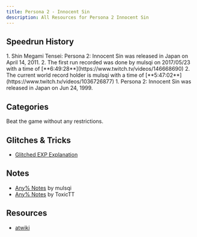 ```yaml
---
title: Persona 2 - Innocent Sin
description: All Resources for Persona 2 Innocent Sin
---
```



<DocsHero 
    content="Persona 2 - Innocent Sin is the sequel to Persona 1. The stories are in the same universe but not directly correlated."
    srcUrl={cover}
    alt="Persona 2 - Innocent Sin Cover"
/>

<LinkCard title="Leaderboards" href="https://www.speedrun.com/p2is" description="See all the submitted runs on Speedrun.com"/>

## Speedrun History
<Tabs>
    <TabItem label="PSP">
        <Steps>
            1. Shin Megami Tensei: Persona 2: Innocent Sin was released in Japan on April 14, 2011.
            2. The first run recorded was done by mulsqi on 2017/05/23 with a time of [**6:49:28**](https://www.twitch.tv/videos/146668690)
            2. The current world record holder is mulsqi with a time of [**5:47:02**](https://www.twitch.tv/videos/1036726877)
        </Steps>
    </TabItem>
    <TabItem label="PS1">
        <Steps>
            1. Persona 2: Innocent Sin was released in Japan on Jun 24, 1999.
        </Steps>
    </TabItem>
</Tabs>

## Categories
<CardGrid>
    <Card title="Any%">Beat the game without any restrictions.</Card>
</CardGrid>

## Glitches & Tricks
- [Glitched EXP Explanation](https://docs.google.com/document/d/1EraC4XNMV2EEhTwnO7OevX_hHRjDuTxsrwY8VAexSzY/edit?usp=sharing)

## Notes
- [Any% Notes](https://pastebin.com/fHAtkUnd) by mulsqi
- [Any% Notes](https://github.com/ToxicTT/P2IS-Notes/blob/main/P2IS_Speedrun_Notes.pdf) by ToxicTT

## Resources
- [atwiki](https://w.atwiki.jp/persona2tsumi)